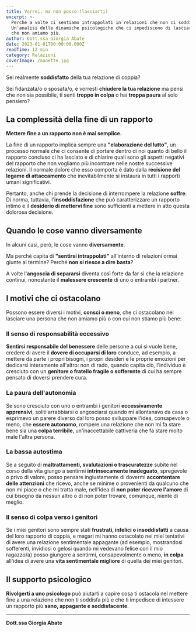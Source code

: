 ```yaml
---
title: Vorrei, ma non posso (lasciarti)
excerpt: >-
  Perché a volte ci sentiamo intrappolati in relazioni che non ci soddisfano più?
  Un'analisi delle dinamiche psicologiche che ci impediscono di lasciare una persona
  che non amiamo più.
author: Dott.ssa Giorgia Abate
date: 2023-01-01T00:00:00.000Z
readTime: 12 min
category: Relazioni
coverImage: /manette.jpg
---
```


Sei realmente **soddisfatto** della tua relazione di coppia?

Sei fidanzata/o o sposata/o, e vorresti **chiudere la tua relazione** ma pensi che non sia possibile, ti senti **troppo in colpa** o hai **troppa paura** al solo pensiero?

## La complessità della fine di un rapporto

**Mettere fine a un rapporto non è mai semplice.**

La fine di un rapporto implica sempre una **"elaborazione del lutto"**, un processo normale che ci consente di portare dentro di noi quanto di bello il rapporto concluso ci ha lasciato e di chiarire quali sono gli aspetti negativi del rapporto che non vogliamo più incontrare nelle nostre successive relazioni. Il normale dolore che esso comporta è dato dalla **recisione del legame di attaccamento** che inevitabilmente si instaura in tutti i rapporti umani significativi.

Pertanto, anche chi prende la decisione di interrompere la relazione **soffre**. Di norma, tuttavia, l'**insoddisfazione** che può caratterizzare un rapporto intimo e il **desiderio di mettervi fine** sono sufficienti a mettere in atto questa dolorosa decisione.

## Quando le cose vanno diversamente

In alcuni casi, però, le cose vanno **diversamente**.

Ma perché capita di **"sentirsi intrappolati"** all'interno di relazioni ormai giunte al termine?
Perché **non si riesce a dire basta**?

A volte l'**angoscia di separarsi** diventa così forte da far sì che la relazione continui, nonostante il **malessere crescente** di uno o entrambi i partner.

## I motivi che ci ostacolano

Possono essere diversi i motivi, **consci o meno**, che ci ostacolano nel lasciare una persona che non amiamo più o con cui non stiamo più bene:

### Il senso di responsabilità eccessivo

**Sentirsi responsabile del benessere** delle persone a cui si vuole bene, credere di avere il **dovere di occuparsi di loro** conduce, ad esempio, a mettere da parte i propri bisogni, i propri desideri e le proprie emozioni per dedicarsi interamente all'altro: non di rado, quando capita ciò, l'individuo è cresciuto con un **genitore o fratello fragile o sofferente** di cui ha sempre pensato di doversi prendere cura.

### La paura dell'autonomia

Se sono cresciuto con uno o entrambi i genitori **eccessivamente apprensivi**, soliti arrabbiarsi o angosciarsi quando mi allontanavo da casa o esprimevo un parere diverso dal loro posso sviluppare l'idea, consapevole o meno, che **essere autonomo**, rompere una relazione che non mi fa stare bene sia una **colpa terribile**, un'inaccettabile cattiveria che fa stare molto male l'altra persona.

### La bassa autostima

Se a seguito di **maltrattamenti, svalutazioni o trascuratezze** subite nel corso della vita giungo a sentirmi **intrinsecamente inadeguato**, spregevole o privo di valore, posso pensare ingiustamente di dovermi **accontentare delle attenzioni** che ricevo, anche se minime o provenienti da qualcuno che non mi piace o che mi tratta male, nell'idea di **non poter ricevere l'amore** di cui bisogno da nessun altro o di non poter trovare, comunque, niente di meglio.

### Il senso di colpa verso i genitori

Se i miei genitori sono sempre stati **frustrati, infelici o insoddisfatti** a causa del loro rapporto di coppia, e magari mi hanno ostacolato nei miei tentativi di avere una relazione sentimentale appagante (ad esempio, mostrandosi sofferenti, invidiosi o gelosi quando mi vedevano felice con il mio ragazzo/a) posso giungere a sentirmi, consapevolmente o meno, **in colpa** all'idea di avere una **vita sentimentale migliore** di quella dei miei genitori.

## Il supporto psicologico

**Rivolgerti a uno psicologo** può aiutarti a capire cosa ti ostacola nel mettere fine a una relazione che non ti soddisfa più e che ti impedisce di intessere un rapporto più **sano, appagante e soddisfacente**.

---

**Dott.ssa Giorgia Abate**